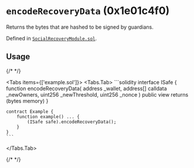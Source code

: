 




# `encodeRecoveryData` (0x1e01c4f0)



Returns the bytes that are hashed to be signed by guardians.


Defined in [`SocialRecoveryModule.sol`](https://github.com/safe-global/safe-modules/tree/recovery/v0.1.0/modules/recovery/contracts/generated-markups/candide-contracts/contracts/modules/social_recovery/SocialRecoveryModule.sol#Lundefined).


## Usage

{/* <!-- vale off --> */}

<Tabs items={['example.sol']}>
  <Tabs.Tab>
    ```solidity
    interface ISafe {
        function encodeRecoveryData(
            address _wallet,
            address[] calldata _newOwners,
            uint256 _newThreshold,
            uint256 _nonce
        ) public view returns (bytes memory)
    }

    contract Example {
        function example() ... {
            (ISafe safe).encodeRecoveryData();
        }
    }
    ```
  </Tabs.Tab>
</Tabs>

{/* <!-- vale on --> */}






